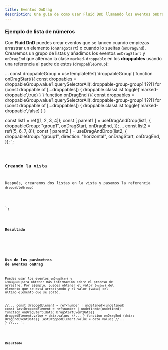 ```yaml
---
title: Eventos OnDrag
description: Una guía de como usar Fluid DnD llamando los eventos onDragStart y onDragEnd.
---
```



### Ejemplo de lista de números

Con **Fluid DnD** puedes crear eventos que se lancen cuando empiezas arrastrar un elemento (`onDragStart`) o cuando lo sueltas (`onDragEnd`).\
Crearemos un grupo de listas y añadimos los eventos `onDragStart` y `onDragEnd` que alternan la clase `marked-droppable` en los **droppables** usando una referencia al padre de estos (`droppableGroup`):


...
const droppableGroup = useTemplateRef('droppableGroup')
function onDragStart(){
  const droppables = droppableGroup.value?.querySelectorAll('.droppable-group-group1')??[]
  for (const droppable of [...droppables]) {
    droppable.classList.toggle('marked-droppable',true)
  }
}
function onDragEnd (){
  const droppables = droppableGroup.value?.querySelectorAll('.droppable-group-group1')??[]
  for (const droppable of [...droppables]) {
    droppable.classList.toggle('marked-droppable',false)
  }
}

const list1 = ref([1, 2, 3, 4]);
const [ parent1 ] = useDragAndDrop(list1, {
  droppableGroup: "group1",
  onDragStart,
  onDragEnd,
});
...
const list2 = ref([5, 6, 7, 8]);
const [ parent2 ] = useDragAndDrop(list2, {
  droppableGroup: "group1",
  direction: "horizontal",
  onDragStart,
  onDragEnd,
});
</script>`;

<Code code={listOfNumbers} lang="vue" mark={highlightsListOfNumbers} />

### Creando la vista

Después, crearemos dos listas en la vista y pasamos la referencia `droppableGroup`:

<template>
  <div ref="droppableGroup" class="group-list">
    <ul ref="parent1" class="number-list">
        <!-- ... -->
    </ul>
    <div ref="parent2" class="number-list-h">
        <!-- ... -->
    </div>
  </div>
</template>
<style>
 ...
</style>
`;


<Code code={listOfNumbersDraggable} lang="vue" mark={highlightsDraggable} />


### Resultado

<div class="p-8 bg-[var(--sl-color-gray-6)]">
  <OnDragEvents client:load  />
</div>

### Uso de los parámetros de eventos onDrag

Puedes usar los eventos `onDragStart` y `onDragEnd` para obtener más información sobre el proceso de arrastre.
Por ejemplo, puedes obtener el valor (`value`) del elemento que se está arrastrando y el valor (`value`) del último elemento que se soltó.

//...
const draggedElement = ref<number | undefined>(undefined)
const lastDroppedElement = ref<number | undefined>(undefined)
function onDragStart(data: DragStartEventData<number>){
  draggedElement.value = data.value;
  //...
}
function onDragEnd (data: DragEndEventData<number>){
  lastDroppedElement.value = data.value;
  //...
}
//...
</script>`;

<Code code={onDragParams} lang="vue" mark={highlightsOnDragParams} />

### Resultado

<div class="p-8 bg-[var(--sl-color-gray-6)]">
  <OnDragEventsWithMoreInfo client:load  />
</div>
